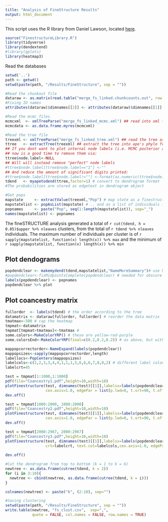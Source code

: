 ```yaml
---
title: "Analysis of FineStructure Results"
output: html_document
---
```


This script uses the R library from Daniel Lawson, located [here](https://people.maths.bris.ac.uk/~madjl/finestructure/finestructureR.html).

```r
source("FinestructureLibrary.R")
library(tidyverse)
library(dendextend)
#library(gplots)
library(heatmap3)
```

Read the databases

```r
setwd('..')
path <- getwd()
setwd(paste(path, "/Results/FineStructure", sep = ""))

#Read the chunkout file
dataraw <- as.matrix(read.table("merge_fs_linked.chunkcounts.out", row.names=1, header=T, skip=1)) #read in the pairwise coincidence 
#Fixing ID names
attributes(dataraw)$dimnames[[2]] <- attributes(dataraw)$dimnames[[1]] 

#Read the mcmc files
mcmcxml  <- xmlTreeParse("merge_fs_linked_mcmc.xml") ## read into xml format
mcmcdata <- as.data.frame.myres(mcmcxml) 

#Read the tree file
treexml <- xmlTreeParse("merge_fs_linked_tree.xml") ## read the tree as xml format
ttree   <- extractTree(treexml) ## extract the tree into ape's phylo format
## If you dont want to plot internal node labels (i.e. MCMC posterior assignment probabilities)
## now is a good time to remove them via:
ttree$node.label<-NULL
## Will will instead remove "perfect" node labels
#ttree$node.label[ttree$node.label=="1"] <-""
## And reduce the amount of significant digits printed:
#ttree$node.label[ttree$node.label!=""] <-format(as.numeric(ttree$node.label[ttree$node.label!=""]),digits=2)
tdend   <- myapetodend(ttree,factor=1) # convert to dendrogram format
#The probabilities are stored as edgetext in dendrogram object

#Get pops
mapstate     <- extractValue(treexml,"Pop") # map state as a finestructure clustering
mapstatelist <- popAsList(mapstate) # .. and as a list of individuals in populations
popnames     <- paste("Pop", seq(1:length(mapstatelist)), sep="_")
names(mapstatelist) <- popnames
```

The fineSTRUCTURE analysis generated a total of `r cut(tdend, h = 0.05)$upper %>% nleaves` clusters, from the total of `r tdend %>% nleaves` individuals.
The maximum number of individuals per cluster is of `r sapply(mapstatelist, function(x) length(x)) %>% max` and the minimum of `r sapply(mapstatelist, function(x) length(x)) %>% min`


## Plot dendograms

```r
popdendclear <- makemydend(tdend,mapstatelist,"NameMoreSummary")# use NameMoreSummary to make popdend
#popdendclear<-fixMidpointsComplete(popdendclear) # needed for obscure dendrogram reasons
labels(popdendclear) <- popnames
popdendclear %>% plot
```

## Plot coancestry matrix

```r

fullorder  <- labels(tdend) # the order according to the tree
datamatrix <- dataraw[fullorder, fullorder] # reorder the data matrix
tmatmax<-500 # cap the heatmap
tmpmat<-datamatrix 
tmpmat[tmpmat>tmatmax]<-tmatmax # 
some.colors<-MakeColorYRP() # these are yellow-red-purple
some.colorsEnd<-MakeColorYRP(final=c(0.2,0.2,0.2)) # as above, but with a dark grey final for capped values

mappopcorrectorder<-NameExpand(labels(popdendclear))
mappopsizes<-sapply(mappopcorrectorder,length)
labellocs<-PopCenters(mappopsizes)
labelcols<-c(2,2,3,3,4,4,1,1,1,5,6,6,6,7,8,8,2) # different label colours allow clearer identification of individuals, too
labelcrt=45

test = tmpmat[1:1000,1:1000]
pdf(file="Coancestry1.pdf",height=10,width=10)
plotFinestructure(test, dimnames(test)[[1]],labelsx=labels(popdendclear), labelsatx=labellocs,crt=labelcrt, text.col=labelcols,
                  cex.axis=1.0, edgePar = list(p.lwd=0, t.srt=90, t.off=-0.1, t.cex=0.8))
dev.off()

test = tmpmat[1000:2000, 1000:2000]
pdf(file="Coancestry2.pdf",height=10,width=10)
plotFinestructure(test, dimnames(test)[[1]],labelsx=labels(popdendclear), labelsatx=labellocs,crt=labelcrt, text.col=labelcols,
                  cex.axis=1.0, edgePar = list(p.lwd=0, t.srt=90, t.off=-0.1, t.cex=0.8))
dev.off()

test = tmpmat[2000:2967, 2000:2967]
pdf(file="Coancestry3.pdf",height=10,width=10)
plotFinestructure(test, dimnames(test)[[1]],labelsx=labels(popdendclear), labelsatx=labellocs,
                  crt=labelcrt, text.col=labelcols,cex.axis=1.0, edgePar = list(p.lwd=0, t.srt=90, 
                                                                                t.off=-0.1, t.cex=0.8))
dev.off()
```

```r
#Cut the dendrogram from top to bottom (k = 1 to k = 6)
newtree <- as.data.frame(cutree(tdend, k = 2))
for (i in 3:10){
  newtree <- cbind(newtree, as.data.frame(cutree(tdend, k = i)))
}

colnames(newtree) <- paste("k", (2:10), sep="")

#Saving clustering 
setwd(paste(path, "/Results/FineStructure", sep = ""))
write.table(newtree, "fs_clust.csv",  sep=",", 
            quote = FALSE, col.names = FALSE, row.names = TRUE)
```

